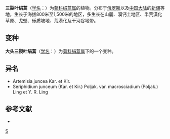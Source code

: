 {{Speciesbox
| genus = Seriphidium
| species = junceum
| authority = (Kar. et Kir.) Poljak.
| subdivision_ranks =[[变种|变种]]
| subdivision =
* 三裂叶绢蒿 ''S. j.'' var. ''junceum''
* 大头三裂叶绢蒿 ''S. j.'' var. ''macrosciadium''
}}

'''三裂叶绢蒿'''（[[学名|学名]]：{{lang|la|''Seriphidium junceum''}}）为[[菊科|菊科]][[绢蒿属|绢蒿属]]的植物。分布于[[俄罗斯|俄罗斯]]以及[[中国大陆|中国大陆]]的[[新疆|新疆]]等地，生长于海拔800米至1,500米的地区，多生长在山麓、漠钙土地区、半荒漠化草原、戈壁、砾质坡地、荒漠化及干河谷地带。

== 变种 ==
'''大头三裂叶绢蒿'''（[[学名|学名]]：{{lang|la|'''''Seriphidium junceum'' var. ''macrosciadium'''''}}）为[[菊科|菊科]][[绢蒿属|绢蒿属]]下的一个变种。

== 异名 ==
* Artemisia juncea Kar. et Kir.
* Seriphidium junceum (Kar. et Kir.) Poljak. var. macrosciadium (Poljak.) Ling et Y. R. Ling

== 参考文献 ==
<div class="references-small">
* {{cite web| url =http://www.bioinfo.cn/db05/KmzwSpecies.php?action=view&id=5504| title =三裂叶绢蒿（原变种）| work =《中国高等植物数据库全库》| publisher =中国科学院微生物研究所| author =昆明植物研究所| accessdate =2009-02-25| deadurl =yes| archiveurl =https://web.archive.org/web/20160305040707/http://www.bioinfo.cn/db05/KmzwSpecies.php?action=view&id=5504| archivedate =2016-03-05}}
</div>
{{Taxonbar|from=Q10866777}}

[[Category:绢蒿属|S]]